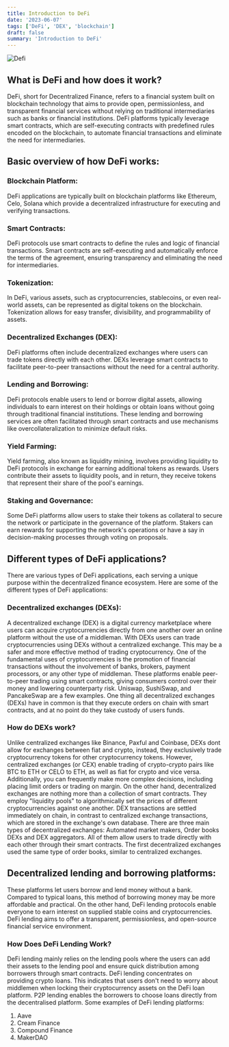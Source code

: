 ```yaml
---
title: Introduction to DeFi
date: '2023-06-07'
tags: ['DeFi', 'DEX', 'blockchain']
draft: false
summary: 'Introduction to DeFi'
---
```


![Defi](/static/images/canada/Defi.jpg)

## What is DeFi and how does it work?

DeFi, short for Decentralized Finance, refers to a financial system built on blockchain technology that aims to provide open, permissionless, and transparent financial services without relying on traditional intermediaries such as banks or financial institutions. DeFi platforms typically leverage smart contracts, which are self-executing contracts with predefined rules encoded on the blockchain, to automate financial transactions and eliminate the need for intermediaries.

## Basic overview of how DeFi works:

### Blockchain Platform: 
DeFi applications are typically built on blockchain platforms like Ethereum, Celo, Solana which provide a decentralized infrastructure for executing and verifying transactions.

### Smart Contracts:
DeFi protocols use smart contracts to define the rules and logic of financial transactions. Smart contracts are self-executing and automatically enforce the terms of the agreement, ensuring transparency and eliminating the need for intermediaries.

### Tokenization:
In DeFi, various assets, such as cryptocurrencies, stablecoins, or even real-world assets, can be represented as digital tokens on the blockchain. Tokenization allows for easy transfer, divisibility, and programmability of assets.

### Decentralized Exchanges (DEX):
DeFi platforms often include decentralized exchanges where users can trade tokens directly with each other. DEXs leverage smart contracts to facilitate peer-to-peer transactions without the need for a central authority.

### Lending and Borrowing:
DeFi protocols enable users to lend or borrow digital assets, allowing individuals to earn interest on their holdings or obtain loans without going through traditional financial institutions. These lending and borrowing services are often facilitated through smart contracts and use mechanisms like overcollateralization to minimize default risks.

### Yield Farming:
Yield farming, also known as liquidity mining, involves providing liquidity to DeFi protocols in exchange for earning additional tokens as rewards. Users contribute their assets to liquidity pools, and in return, they receive tokens that represent their share of the pool's earnings.

### Staking and Governance:
Some DeFi platforms allow users to stake their tokens as collateral to secure the network or participate in the governance of the platform. Stakers can earn rewards for supporting the network's operations or have a say in decision-making processes through voting on proposals.

## Different types of DeFi applications?
There are various types of DeFi applications, each serving a unique purpose within the decentralized finance ecosystem. Here are some of the different types of DeFi applications:

### Decentralized exchanges (DEXs): 
A decentralized exchange (DEX) is a digital currency marketplace where users can acquire cryptocurrencies directly from one another over an online platform without the use of a middleman. With DEXs users can trade cryptocurrencies using DEXs without a centralized exchange. This may be a safer and more effective method of trading cryptocurrency. 
One of the fundamental uses of cryptocurrencies is the promotion of financial transactions without the involvement of banks, brokers, payment processors, or any other type of middleman.
These platforms enable peer-to-peer trading using smart contracts, giving consumers control over their money and lowering counterparty risk. Uniswap, SushiSwap, and PancakeSwap are a few examples. One thing all decentralized exchanges (DEXs) have in common is that they execute orders on chain with smart contracts, and at no point do they take custody of users funds.

### How do DEXs work?
Unlike centralized exchanges like Binance, Paxful and Coinbase, DEXs dont allow for exchanges between fiat and crypto, instead, they exclusively trade cryptocurrency tokens for other cryptocurrency tokens. However, centralized exchanges (or CEX) enable trading of crypto-crypto pairs like BTC to ETH or CELO to ETH, as well as fiat for crypto and vice versa. Additionally, you can frequently make more complex decisions, including placing limit orders or trading on margin. On the other hand, decentralized exchanges are nothing more than a collection of smart contracts. They employ "liquidity pools" to algorithmically set the prices of different cryptocurrencies against one another. DEX transactions are settled immediately on chain, in contrast to centralized exchange transactions, which are stored in the exchange's own database. There are three main types of decentralized exchanges: Automated market makers, Order books DEXs and DEX aggregators. All of them allow users to trade directly with each other through their smart contracts. The first decentralized exchanges used the same type of order books, similar to centralized exchanges.


## Decentralized lending and borrowing platforms:
These platforms let users borrow and lend money without a bank. Compared to typical loans, this method of borrowing money may be more affordable and practical.
On the other hand, DeFi lending protocols enable everyone to earn interest on supplied stable coins and cryptocurrencies. DeFi lending aims to offer a transparent, permissionless, and open-source financial service environment.

### How Does DeFi Lending Work?
DeFi lending mainly relies on the lending pools where the users can add their assets to the lending pool and ensure quick distribution among borrowers through smart contracts.
DeFi lending concentrates on providing crypto loans. This indicates that users don't need to worry about middlemen when locking their cryptocurrency assets on the DeFi loan platform. P2P lending enables the borrowers to choose loans directly from the decentralised platform.
Some examples of DeFi lending platforms: 

<ol>
  <li>Aave</li>
  <li>Cream Finance</li>
  <li>Compound Finance</li>
  <li>MakerDAO</li>
</ol>
